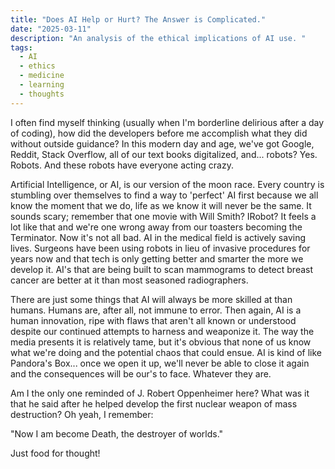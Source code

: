 ```yaml
---
title: "Does AI Help or Hurt? The Answer is Complicated."
date: "2025-03-11"
description: "An analysis of the ethical implications of AI use. "
tags:
  - AI
  - ethics
  - medicine
  - learning
  - thoughts
---
```


I often find myself thinking (usually when I'm borderline delirious after a day of coding), how did the developers before me accomplish what they did without outside guidance? In this modern day and age, we've got Google, Reddit, Stack Overflow, all of our text books digitalized, and... robots? Yes. Robots. And these robots have everyone acting crazy.

Artificial Intelligence, or AI, is our version of the moon race. Every country is stumbling over themselves to find a way to 'perfect' AI first because we all know the moment that we do, life as we know it will never be the same. It sounds scary; remember that one movie with Will Smith? IRobot? It feels a lot like that and we're one wrong away from our toasters becoming the Terminator. Now it's not all bad. AI in the medical field is actively saving lives. Surgeons have been using robots in lieu of invasive procedures for years now and that tech is only getting better and smarter the more we develop it. AI's that are being built to scan mammograms to detect breast cancer are better at it than most seasoned radiographers.

There are just some things that AI will always be more skilled at than humans. Humans are, after all, not immune to error. Then again, AI is a human innovation, ripe with flaws that aren't all known or understood despite our continued attempts to harness and weaponize it. The way the media presents it is relatively tame, but it's obvious that none of us know what we're doing and the potential chaos that could ensue. AI is kind of like Pandora's Box... once we open it up, we'll never be able to close it again and the consequences will be our's to face. Whatever they are.

Am I the only one reminded of J. Robert Oppenheimer here? What was it that he said after he helped develop the first nuclear weapon of mass destruction? Oh yeah, I remember:

"Now I am become Death, the destroyer of worlds."

Just food for thought!

